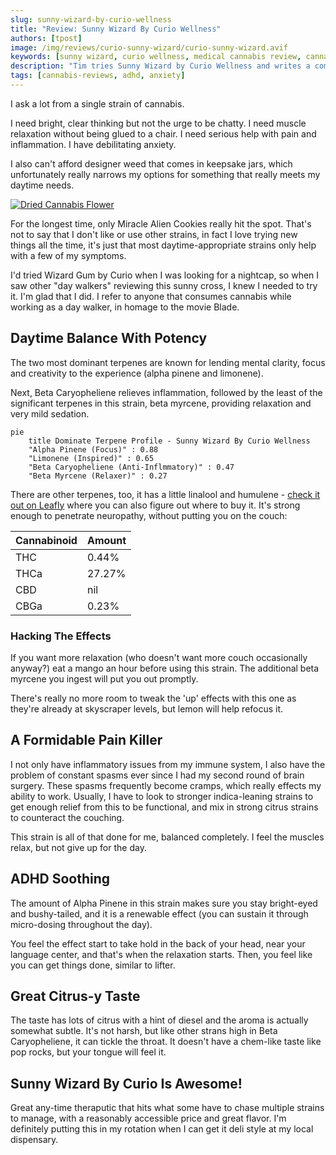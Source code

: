 ```yaml
---
slug: sunny-wizard-by-curio-wellness
title: "Review: Sunny Wizard By Curio Wellness"
authors: [tpost]
image: /img/reviews/curio-sunny-wizard/curio-sunny-wizard.avif
keywords: [sunny wizard, curio wellness, medical cannabis review, cannabis terpenes]
description: "Tim tries Sunny Wizard by Curio Wellness and writes a comprehensive review." 
tags: [cannabis-reviews, adhd, anxiety]
---
```


I ask a lot from a single strain of cannabis. 

I need bright, clear thinking but not the urge to be chatty. I need muscle relaxation without being 
glued to a chair. I need serious help with pain and inflammation. I have debilitating anxiety. 

I also can't afford designer weed that comes in keepsake jars, which unfortunately really narrows my options for something that really meets
my daytime needs. 

<a href="/blog/sunny-wizard-by-curio-wellness">
    <img 
        src="/img/reviews/curio-sunny-wizard/curio-sunny-wizard.avif" 
        className="blogImage" 
        alt="Dried Cannabis Flower"
        title="Sunny Wizard By Curio Wellness"
    />
</a>

<!--truncate-->

For the longest time, only Miracle Alien Cookies really hit the spot. That's not to say that I don't like or use
other strains, in fact I love trying new things all the time, it's just that most daytime-appropriate
strains only help with a few of my symptoms. 

I'd tried Wizard Gum by Curio when I was looking for a nightcap, so when I saw other "day walkers" reviewing
this sunny cross, I knew I needed to try it. I'm glad that I did. I refer to anyone that consumes cannabis 
while working as a day walker, in homage to the movie Blade. 

## Daytime Balance With Potency 

The two most dominant terpenes are known for lending mental clarity, focus and creativity to the experience
(alpha pinene and limonene).

Next, Beta Caryopheliene relieves inflammation, followed by the least of the significant terpenes in
this strain, beta myrcene, providing relaxation and very mild sedation. 

```mermaid
pie
    title Dominate Terpene Profile - Sunny Wizard By Curio Wellness
    "Alpha Pinene (Focus)" : 0.88
    "Limonene (Inspired)" : 0.65
    "Beta Caryopheliene (Anti-Inflmmatory)" : 0.47
    "Beta Myrcene (Relaxer)" : 0.27 
```
There are other terpenes, too, it has a little linalool and humulene - [check it out on Leafly](https://www.leafly.com/brands/curio-wellness/products/curio-wellness-sunny-wizard-flower) where you can also figure
out where to buy it. It's strong enough to penetrate neuropathy, without putting you on the couch:

| Cannabinoid | Amount |
| --- | --- |
| THC | 0.44% |
| THCa | 27.27% |
| CBD   | nil |
| CBGa  | 0.23% |

### Hacking The Effects

If you want more relaxation (who doesn't want more couch occasionally anyway?) eat a mango an hour before using this strain. The 
additional beta myrcene you ingest will put you out promptly. 

There's really no more room to tweak the 'up' effects with this one as they're already at skyscraper levels, but
lemon will help refocus it.

## A Formidable Pain Killer

I not only have inflammatory issues from my immune system, I also have the problem of constant spasms ever since 
I had my second round of brain surgery. These spasms frequently become cramps, which really effects my ability
to work. Usually, I have to look to stronger indica-leaning strains to get enough relief from this to be functional,
and mix in strong citrus strains to counteract the couching. 

This strain is all of that done for me, balanced completely. I feel the muscles relax, but not give up for the day.

## ADHD Soothing

The amount of Alpha Pinene in this strain makes sure you stay bright-eyed and bushy-tailed, and it is a renewable 
effect (you can sustain it through micro-dosing throughout the day).

You feel the effect start to take hold in the back of your head, near your language center, and that's when the relaxation
starts. Then, you feel like you can get things done, similar to lifter. 

## Great Citrus-y Taste

The taste has lots of citrus with a hint of diesel and the aroma is actually somewhat subtle. It's not harsh, but like
other strans high in Beta Caryopheliene, it can tickle the throat. It doesn't have a chem-like taste like pop rocks, 
but your tongue will feel it. 

## Sunny Wizard By Curio Is Awesome!

Great any-time theraputic that hits what some have to chase multiple strains to manage, with a reasonably accessible price
and great flavor. I'm definitely putting this in my rotation when I can get it deli style at my local dispensary.  


